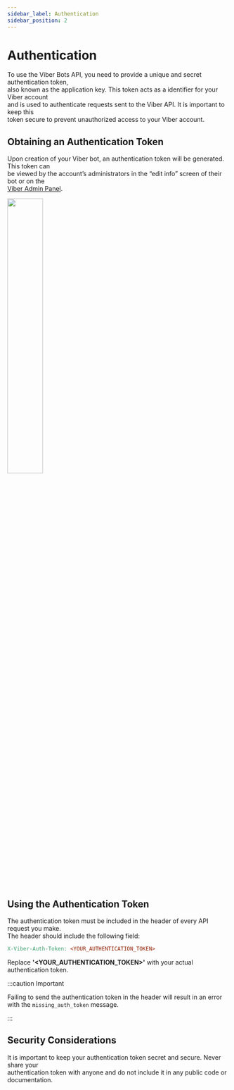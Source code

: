 ```yaml
---
sidebar_label: Authentication
sidebar_position: 2
---
```


# Authentication

To use the Viber Bots API, you need to provide a unique and secret authentication token,<br/> 
also known as the application key. This token acts as a identifier for your Viber account<br/>
and is used to authenticate requests sent to the Viber API. It is important to keep this<br/>
token secure to prevent unauthorized access to your Viber account.

## Obtaining an Authentication Token
Upon creation of your Viber bot, an authentication token will be generated. This token can<br/>
be viewed by the account’s administrators in the “edit info” screen of their bot or on the<br/>
[Viber Admin Panel](https://partners.viber.com/login).

<img src={AuthToken} width="40%" height="auto"/>

## Using the Authentication Token
The authentication token must be included in the header of every API request you make.<br/>
The header should include the following field:

```makefile title="HTTP Header"
X-Viber-Auth-Token: <YOUR_AUTHENTICATION_TOKEN>
```

Replace **'<YOUR_AUTHENTICATION_TOKEN>'** with your actual authentication token.

:::caution Important

Failing to send the authentication token in the header will result in an error with the `missing_auth_token` message.

:::

## Security Considerations
It is important to keep your authentication token secret and secure. Never share your<br/>
authentication token with anyone and do not include it in any public code or<br/>
documentation.